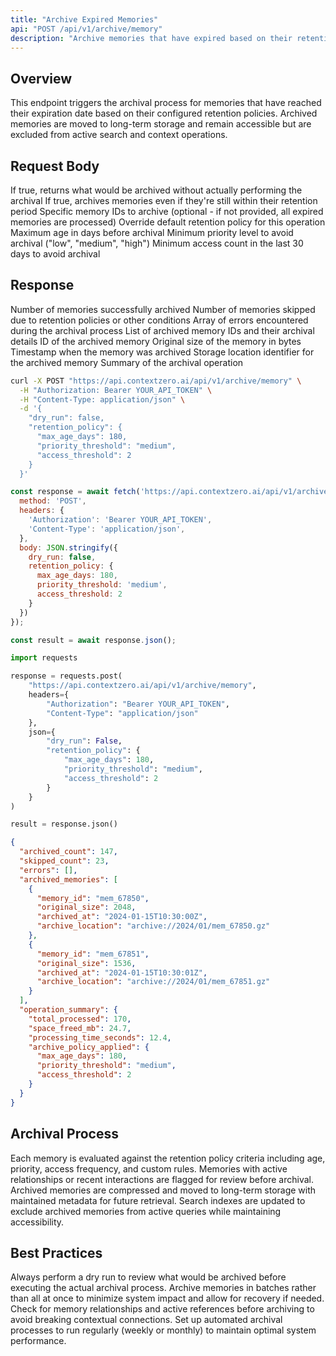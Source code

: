 ```yaml
---
title: "Archive Expired Memories"
api: "POST /api/v1/archive/memory"
description: "Archive memories that have expired based on their retention policies"
---
```


## Overview

This endpoint triggers the archival process for memories that have reached their expiration date based on their configured retention policies. Archived memories are moved to long-term storage and remain accessible but are excluded from active search and context operations.

## Request Body

<ParamField body="dry_run" type="boolean" default="false">
  If true, returns what would be archived without actually performing the archival
</ParamField>

<ParamField body="force_archive" type="boolean" default="false">
  If true, archives memories even if they're still within their retention period
</ParamField>

<ParamField body="memory_ids" type="array">
  Specific memory IDs to archive (optional - if not provided, all expired memories are processed)
</ParamField>

<ParamField body="retention_policy" type="object">
  Override default retention policy for this operation
  <Expandable title="Retention Policy">
    <ParamField body="max_age_days" type="integer">
      Maximum age in days before archival
    </ParamField>
    <ParamField body="priority_threshold" type="string">
      Minimum priority level to avoid archival ("low", "medium", "high")
    </ParamField>
    <ParamField body="access_threshold" type="integer">
      Minimum access count in the last 30 days to avoid archival
    </ParamField>
  </Expandable>
</ParamField>

## Response

<ResponseField name="archived_count" type="integer">
  Number of memories successfully archived
</ResponseField>

<ResponseField name="skipped_count" type="integer">
  Number of memories skipped due to retention policies or other conditions
</ResponseField>

<ResponseField name="errors" type="array">
  Array of errors encountered during the archival process
</ResponseField>

<ResponseField name="archived_memories" type="array">
  List of archived memory IDs and their archival details
  <Expandable title="Archived Memory">
    <ResponseField name="memory_id" type="string">
      ID of the archived memory
    </ResponseField>
    <ResponseField name="original_size" type="integer">
      Original size of the memory in bytes
    </ResponseField>
    <ResponseField name="archived_at" type="string">
      Timestamp when the memory was archived
    </ResponseField>
    <ResponseField name="archive_location" type="string">
      Storage location identifier for the archived memory
    </ResponseField>
  </Expandable>
</ResponseField>

<ResponseField name="operation_summary" type="object">
  Summary of the archival operation
</ResponseField>

<RequestExample>

```bash cURL
curl -X POST "https://api.contextzero.ai/api/v1/archive/memory" \
  -H "Authorization: Bearer YOUR_API_TOKEN" \
  -H "Content-Type: application/json" \
  -d '{
    "dry_run": false,
    "retention_policy": {
      "max_age_days": 180,
      "priority_threshold": "medium",
      "access_threshold": 2
    }
  }'
```

```javascript JavaScript
const response = await fetch('https://api.contextzero.ai/api/v1/archive/memory', {
  method: 'POST',
  headers: {
    'Authorization': 'Bearer YOUR_API_TOKEN',
    'Content-Type': 'application/json',
  },
  body: JSON.stringify({
    dry_run: false,
    retention_policy: {
      max_age_days: 180,
      priority_threshold: 'medium',
      access_threshold: 2
    }
  })
});

const result = await response.json();
```

```python Python
import requests

response = requests.post(
    "https://api.contextzero.ai/api/v1/archive/memory",
    headers={
        "Authorization": "Bearer YOUR_API_TOKEN",
        "Content-Type": "application/json"
    },
    json={
        "dry_run": False,
        "retention_policy": {
            "max_age_days": 180,
            "priority_threshold": "medium",
            "access_threshold": 2
        }
    }
)

result = response.json()
```

</RequestExample>

<ResponseExample>

```json Response
{
  "archived_count": 147,
  "skipped_count": 23,
  "errors": [],
  "archived_memories": [
    {
      "memory_id": "mem_67850",
      "original_size": 2048,
      "archived_at": "2024-01-15T10:30:00Z",
      "archive_location": "archive://2024/01/mem_67850.gz"
    },
    {
      "memory_id": "mem_67851",
      "original_size": 1536,
      "archived_at": "2024-01-15T10:30:01Z",
      "archive_location": "archive://2024/01/mem_67851.gz"
    }
  ],
  "operation_summary": {
    "total_processed": 170,
    "space_freed_mb": 24.7,
    "processing_time_seconds": 12.4,
    "archive_policy_applied": {
      "max_age_days": 180,
      "priority_threshold": "medium",
      "access_threshold": 2
    }
  }
}
```

</ResponseExample>

## Archival Process

<Steps>
  <Step title="Memory Evaluation">
    Each memory is evaluated against the retention policy criteria including age, priority, access frequency, and custom rules.
  </Step>
  <Step title="Dependency Check">
    Memories with active relationships or recent interactions are flagged for review before archival.
  </Step>
  <Step title="Compression & Storage">
    Archived memories are compressed and moved to long-term storage with maintained metadata for future retrieval.
  </Step>
  <Step title="Index Update">
    Search indexes are updated to exclude archived memories from active queries while maintaining accessibility.
  </Step>
</Steps>

## Best Practices

<AccordionGroup>
  <Accordion title="Dry Run First">
    Always perform a dry run to review what would be archived before executing the actual archival process.
  </Accordion>

  <Accordion title="Gradual Archival">
    Archive memories in batches rather than all at once to minimize system impact and allow for recovery if needed.
  </Accordion>

  <Accordion title="Monitor Dependencies">
    Check for memory relationships and active references before archiving to avoid breaking contextual connections.
  </Accordion>

  <Accordion title="Regular Maintenance">
    Set up automated archival processes to run regularly (weekly or monthly) to maintain optimal system performance.
  </Accordion>
</AccordionGroup>